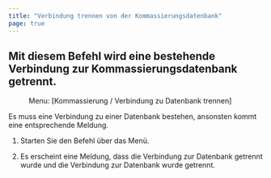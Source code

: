 ```yaml
---
title: "Verbindung trennen von der Kommassierungsdatenbank"
page: true
---
```

## Mit diesem Befehl wird eine bestehende Verbindung zur Kommassierungsdatenbank getrennt.
<GeoMapper> <Menu> Menu: [Kommassierung / Verbindung zu Datenbank trennen] </Menu> 

<Success>
 Es muss eine Verbindung zu einer Datenbank bestehen, ansonsten kommt eine entsprechende Meldung. 
</Success>


1. Starten Sie den Befehl &#252;ber das Men&#252;.

2. Es erscheint eine Meldung, dass die Verbindung zur Datenbank getrennt wurde und die Verbindung zur Datenbank wurde getrennt.




</GeoMapper>
